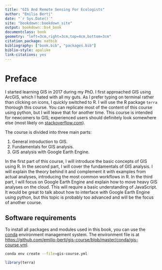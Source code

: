 ```yaml
---
title: "GIS And Remote Sensing For Ecologists"
author: "Emilio Berti"
date: "`r Sys.Date()`"
site: "bookdown::bookdown_site"
output: bookdown::bs4_book
documentclass: book
geometry: "left=3cm,right=3cm,top=4cm,bottom=3cm"
citation_package: natbib
bibliography: ["book.bib", "packages.bib"]
biblio-style: apalike
link-citations: yes
---
```


# Preface {-}

I started learning GIS in 2017 during my PhD.
I first approached GIS using ArcGIS, which I hated with all my guts.
As I prefer typing on terminal rather than clicking on icons, I quickly switched to R.
I will use the R package `terra` thorough this course.
You can replicate most of the content of this course using python, but I will leave that for another time.
This course is intended for newcomers to GIS; experienced users should definitely look somewhere else (most likely on [stackoverflow.com](https://stackoverflow.com)).

The course is divided into three main parts:

  1. General introduction to GIS.
  2. Fundamentals for GIS analysis.
  3. GIS analysis with Google Earth Engine.

In the first part of this course, I will introduce the basic concepts of GIS using R.
In the second part, I will cover the fundamentals of GIS analysis.
I will explain the theory behind it and complement it with examples from actual analyses, introducing the most common workflows in R.
In the third part, I will focus on Google Earth Engine and explain how to move heavy GIS analyses on the cloud.
This will require a basic understanding of JavaScript.
It would be great to talk about how to interface with Google Earth Engine using python, but this topic is probably too advanced and will be the focus of another course.

## Software requirements {-}

To install all packages and modules used in this book, you can use the [conda](https://docs.conda.io/en/latest) environment management system.
The environment file is at [https://github.com/emilio-berti/gis-course/blob/master/conda/gis-course.yml](https://github.com/emilio-berti/gis-course/conda/gis-course.yml).

```bash
conda env create --file=gis-course.yml
```

```r
library(terra)
```
